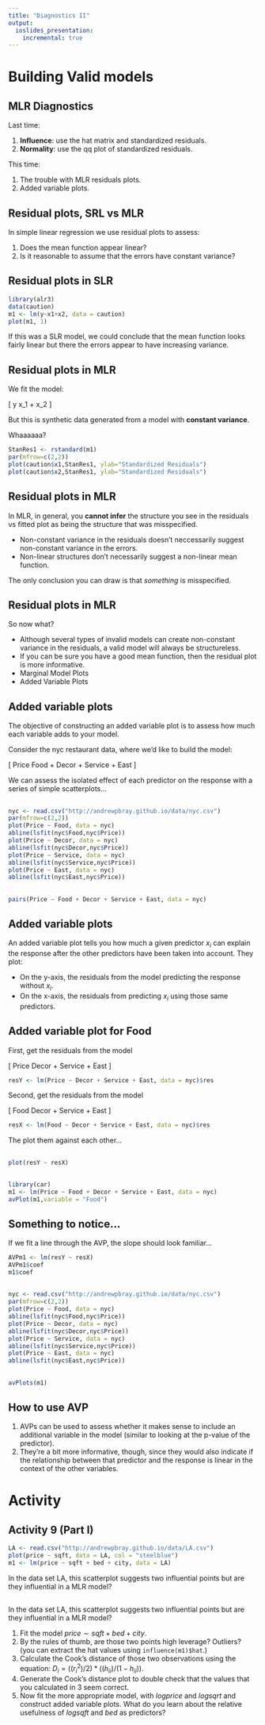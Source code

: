 ```yaml
---
title: "Diagnostics II"
output:
  ioslides_presentation:
    incremental: true
---
```


# Building Valid models


## MLR Diagnostics {.build}

Last time:

1. **Influence**: use the hat matrix and standardized residuals.
2. **Normality**: use the qq plot of standardized residuals.

This time:

1. The trouble with MLR residuals plots.
2. Added variable plots.


## Residual plots, SRL vs MLR

In simple linear regression we use residual plots to assess:

1. Does the mean function appear linear?
2. Is it reasonable to assume that the errors have constant variance?


## Residual plots in SLR {.build}

```r
library(alr3)
data(caution)
m1 <- lm(y~x1+x2, data = caution)
plot(m1, 1)
```

If this was a SLR model, we could conclude that the mean function looks fairly
linear but there the errors appear to have increasing variance.



##  Residual plots in MLR {.build}

We fit the model:

\[ y \sim x_1 + x_2 \]

But this is synthetic data generated from a model with **constant variance**.

Whaaaaaa?

```r
StanRes1 <- rstandard(m1)
par(mfrow=c(2,2))
plot(caution$x1,StanRes1, ylab="Standardized Residuals")
plot(caution$x2,StanRes1, ylab="Standardized Residuals")
```


## Residual plots in MLR {.build}

In MLR, in general, you **cannot infer** the structure you see in the residuals
vs fitted plot as being the structure that was misspecified.

- Non-constant variance in the residuals doesn't neccessarily suggest 
non-constant variance in the errors.
- Non-linear structures don't necessarily suggest a non-linear mean function.

The only conclusion you can draw is that *something* is misspecified.


## Residual plots in MLR {.build}

So now what?

- Although several types of invalid models can create non-constant variance
in the residuals, a valid model will always be structureless.
- If you can be sure you have a good mean function, then the residual plot
is more informative.
- Marginal Model Plots
- Added Variable Plots


## Added variable plots {.build}

The objective of constructing an added variable plot is to assess how much
each variable adds to your model.

Consider the nyc restaurant data, where we'd like to build the model:

\[ Price \sim Food + Decor + Service + East \]

We can assess the isolated effect of each predictor on the response with a 
series of simple scatterplots...

##

```r
nyc <- read.csv("http://andrewpbray.github.io/data/nyc.csv")
par(mfrow=c(2,2))
plot(Price ~ Food, data = nyc)
abline(lsfit(nyc$Food,nyc$Price))
plot(Price ~ Decor, data = nyc)
abline(lsfit(nyc$Decor,nyc$Price))
plot(Price ~ Service, data = nyc)
abline(lsfit(nyc$Service,nyc$Price))
plot(Price ~ East, data = nyc)
abline(lsfit(nyc$East,nyc$Price))
```


##

```r
pairs(Price ~ Food + Decor + Service + East, data = nyc)
```


##  Added variable plots {.build}

An added variable plot tells you how much a given predictor $x_i$ can explain the response
after the other predictors have been taken into account.  They plot:

- On the y-axis, the residuals from the model predicting the response without $x_i$.
- On the x-axis, the residuals from predicting $x_i$ using those same predictors.


## Added variable plot for Food {.build}

First, get the residuals from the model

\[ Price \sim Decor + Service + East \]

```r
resY <- lm(Price ~ Decor + Service + East, data = nyc)$res
```

Second, get the residuals from the model

\[ Food \sim Decor + Service + East \]

```r
resX <- lm(Food ~ Decor + Service + East, data = nyc)$res
```

The plot them against each other...


##

```r
plot(resY ~ resX)
```


##

```r
library(car)
m1 <- lm(Price ~ Food + Decor + Service + East, data = nyc)
avPlot(m1,variable = "Food")
```


## Something to notice... {.build}

If we fit a line through the AVP, the slope should look familiar...

```r
AVPm1 <- lm(resY ~ resX)
AVPm1$coef
m1$coef
```


##

```r
nyc <- read.csv("http://andrewpbray.github.io/data/nyc.csv")
par(mfrow=c(2,2))
plot(Price ~ Food, data = nyc)
abline(lsfit(nyc$Food,nyc$Price))
plot(Price ~ Decor, data = nyc)
abline(lsfit(nyc$Decor,nyc$Price))
plot(Price ~ Service, data = nyc)
abline(lsfit(nyc$Service,nyc$Price))
plot(Price ~ East, data = nyc)
abline(lsfit(nyc$East,nyc$Price))
```


##

```r
avPlots(m1)
```


## How to use AVP {.build}

1. AVPs can be used to assess whether it makes sense to include an additional
variable in the model (similar to looking at the p-value of the predictor).
2. They're a bit more informative, though, since they would also indicate if the
relationship between that predictor and the response is linear in the context of
the other variables.


# Activity 

## Activity 9 (Part I)

```r
LA <- read.csv("http://andrewpbray.github.io/data/LA.csv")
plot(price ~ sqft, data = LA, col = "steelblue")
m1 <- lm(price ~ sqft + bed + city, data = LA)
```

In the data set LA, this scatterplot suggests two influential points but are
they influential in a MLR model?


##

In the data set LA, this scatterplot suggests two influential points but are
they influential in a MLR model?

1. Fit the model $price \sim sqft + bed + city$.
2. By the rules of thumb, are those two points high leverage?  Outliers?
(you can extract the hat values using `influence(m1)$hat`.)
3. Calculate the Cook's distance of those two observations using the equation:
$D_i = ((r_i^2)/2) * ((h_{ii})/(1 - h_{ii}))$.
4. Generate the Cook's distance plot to double check that the values that you
calculated in 3 seem correct.
5. Now fit the more appropriate model, with $logprice$ and $logsqrt$ and construct
added variable plots.  What do you learn about the relative usefulness of $logsqft$
and $bed$ as predictors?










